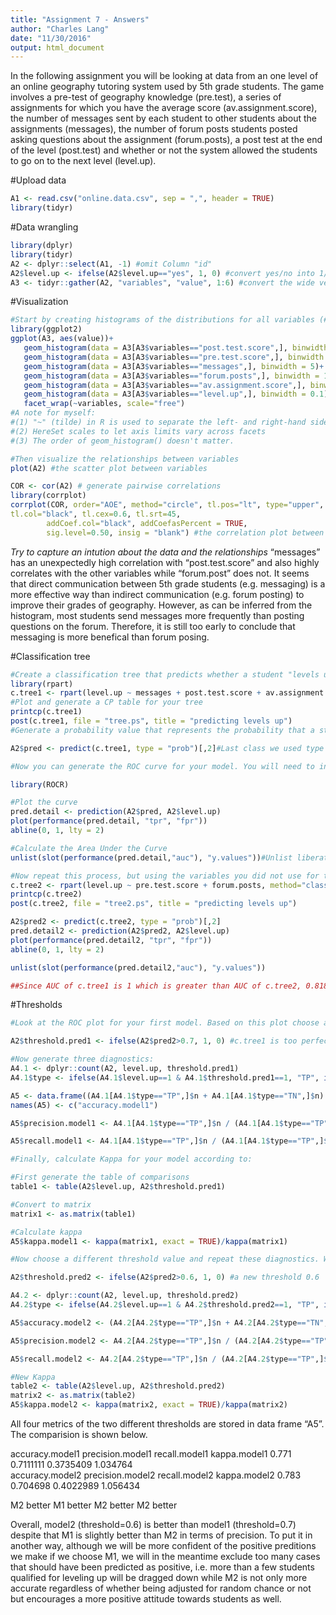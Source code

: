 ```yaml
---
title: "Assignment 7 - Answers"
author: "Charles Lang"
date: "11/30/2016"
output: html_document
---
```


In the following assignment you will be looking at data from an one level of an online geography tutoring system used by 5th grade students. The game involves a pre-test of geography knowledge (pre.test), a series of assignments for which you have the average score (av.assignment.score),  the number of messages sent by each student to other students about the assignments (messages), the number of forum posts students posted asking questions about the assignment (forum.posts), a post test at the end of the level (post.test) and whether or not the system allowed the students to go on to the next level (level.up).  

#Upload data
```r
A1 <- read.csv("online.data.csv", sep = ",", header = TRUE)
library(tidyr)
```

#Data wrangling
```r
library(dplyr)
library(tidyr)
A2 <- dplyr::select(A1, -1) #omit Column "id"
A2$level.up <- ifelse(A2$level.up=="yes", 1, 0) #convert yes/no into 1/0
A3 <- tidyr::gather(A2, "variables", "value", 1:6) #convert the wide version into the long version
```

#Visualization 
```r
#Start by creating histograms of the distributions for all variables (#HINT: look up "facet" in the ggplot documentation)
library(ggplot2)
ggplot(A3, aes(value))+
   geom_histogram(data = A3[A3$variables=="post.test.score",], binwidth = 0.01)+
   geom_histogram(data = A3[A3$variables=="pre.test.score",], binwidth = 0.01)+
   geom_histogram(data = A3[A3$variables=="messages",], binwidth = 5)+
   geom_histogram(data = A3[A3$variables=="forum.posts",], binwidth = 1)+
   geom_histogram(data = A3[A3$variables=="av.assignment.score",], binwidth = 0.01)+
   geom_histogram(data = A3[A3$variables=="level.up",], binwidth = 0.1)+
   facet_wrap(~variables, scale="free")
#A note for myself: 
#(1) "~" (tilde) in R is used to separate the left- and right-hand sides in a model formula. "facet_wrap()" is a formula of the form rows ~ columns, so "~" separates the row variable from the column variable. Here, I add facets with contents in "variables" as the columns. Notice that because there are no rows as facets, there is nothing before the tilde character. (References: http://www.dummies.com/programming/r/how-to-add-facets-scales-and-options-in-ggplot2-in-r/ )
#(2) HereSet scales to let axis limits vary across facets
#(3) The order of geom_histogram() doesn't matter.

#Then visualize the relationships between variables
plot(A2) #the scatter plot between variables

COR <- cor(A2) # generate pairwise correlations
library(corrplot)
corrplot(COR, order="AOE", method="circle", tl.pos="lt", type="upper",        
tl.col="black", tl.cex=0.6, tl.srt=45, 
        addCoef.col="black", addCoefasPercent = TRUE,
        sig.level=0.50, insig = "blank") #the correlation plot between variables
```
*Try to capture an intution about the data and the relationships*
"messages" has an unexpectedly high correlation with "post.test.score" and also highly correlates with the other variables while "forum.post" does not. It seems that direct communication between 5th grade students (e.g. messaging) is a more effective way than indirect communication (e.g. forum posting) to improve their grades of geography. However, as can be inferred from the histogram, most students send messages more frequently than posting questions on the forum. Therefore, it is still too early to conclude that messaging is more benefical than forum posing.

#Classification tree
```r
#Create a classification tree that predicts whether a student "levels up" in the online course using three variables of your choice (As we did last time, set all controls to their minimums)
library(rpart)
c.tree1 <- rpart(level.up ~ messages + post.test.score + av.assignment.score, method="class", data=A2, control = rpart.control(minsplit=1, minbucket=1, cp=0.01))
#Plot and generate a CP table for your tree 
printcp(c.tree1)
post(c.tree1, file = "tree.ps", title = "predicting levels up")
#Generate a probability value that represents the probability that a student levels up based your classification tree 

A2$pred <- predict(c.tree1, type = "prob")[,2]#Last class we used type = "class" which predicted the classification for us, this time we are using type = "prob" to see the probability that our classififcation is based on.

#Now you can generate the ROC curve for your model. You will need to install the package ROCR to do this.

library(ROCR)

#Plot the curve
pred.detail <- prediction(A2$pred, A2$level.up) 
plot(performance(pred.detail, "tpr", "fpr"))
abline(0, 1, lty = 2)

#Calculate the Area Under the Curve
unlist(slot(performance(pred.detail,"auc"), "y.values"))#Unlist liberates the AUC value from the "performance" object created by ROCR

#Now repeat this process, but using the variables you did not use for the previous model and compare the plots & results of your two models. Which one do you think was the better model? Why?
c.tree2 <- rpart(level.up ~ pre.test.score + forum.posts, method="class", data=A2, control = rpart.control(minsplit=1, minbucket=1))
printcp(c.tree2)
post(c.tree2, file = "tree2.ps", title = "predicting levels up")

A2$pred2 <- predict(c.tree2, type = "prob")[,2]
pred.detail2 <- prediction(A2$pred2, A2$level.up) 
plot(performance(pred.detail2, "tpr", "fpr"))
abline(0, 1, lty = 2)

unlist(slot(performance(pred.detail2,"auc"), "y.values"))

##Since AUC of c.tree1 is 1 which is greater than AUC of c.tree2, 0.818, c.tree1 is a better model to predict "levels up" than c.tree2.
```
#Thresholds
```r
#Look at the ROC plot for your first model. Based on this plot choose a probability threshold that balances capturing the most correct predictions against false positives. Then generate a new variable in your data set that classifies each student according to your chosen threshold.

A2$threshold.pred1 <- ifelse(A2$pred2>0.7, 1, 0) #c.tree1 is too perfect that A2$pred contains just 1 and 0, therefore I use my second model, c.tree2, here to fulfill the task.

#Now generate three diagnostics:
A4.1 <- dplyr::count(A2, level.up, threshold.pred1)
A4.1$type <- ifelse(A4.1$level.up==1 & A4.1$threshold.pred1==1, "TP", ifelse(A4.1$level.up==1 & A4.1$threshold.pred1==0, "FN", ifelse(A4.1$level.up==0 & A4.1$threshold.pred1==1, "FP", "TN")))

A5 <- data.frame((A4.1[A4.1$type=="TP",]$n + A4.1[A4.1$type=="TN",]$n) / sum(A4.1$n)) #calculate accuracy
names(A5) <- c("accuracy.model1")

A5$precision.model1 <- A4.1[A4.1$type=="TP",]$n / (A4.1[A4.1$type=="TP",]$n + A4.1[A4.1$type=="FP",]$n) #calculate precision

A5$recall.model1 <- A4.1[A4.1$type=="TP",]$n / (A4.1[A4.1$type=="TP",]$n + A4.1[A4.1$type=="TN",]$n) #calculate recall

#Finally, calculate Kappa for your model according to:

#First generate the table of comparisons
table1 <- table(A2$level.up, A2$threshold.pred1)

#Convert to matrix
matrix1 <- as.matrix(table1)

#Calculate kappa
A5$kappa.model1 <- kappa(matrix1, exact = TRUE)/kappa(matrix1)

#Now choose a different threshold value and repeat these diagnostics. What conclusions can you draw about your two thresholds?

A2$threshold.pred2 <- ifelse(A2$pred2>0.6, 1, 0) #a new threshold 0.6

A4.2 <- dplyr::count(A2, level.up, threshold.pred2)
A4.2$type <- ifelse(A4.2$level.up==1 & A4.2$threshold.pred2==1, "TP", ifelse(A4.2$level.up==1 & A4.2$threshold.pred2==0, "FN", ifelse(A4.2$level.up==0 & A4.2$threshold.pred2==1, "FP", "TN")))

A5$accuracy.model2 <- (A4.2[A4.2$type=="TP",]$n + A4.2[A4.2$type=="TN",]$n) / sum(A4.2$n)

A5$precision.model2 <- A4.2[A4.2$type=="TP",]$n / (A4.2[A4.2$type=="TP",]$n + A4.2[A4.2$type=="FP",]$n)

A5$recall.model2 <- A4.2[A4.2$type=="TP",]$n / (A4.2[A4.2$type=="TP",]$n + A4.2[A4.2$type=="TN",]$n)

#New Kappa
table2 <- table(A2$level.up, A2$threshold.pred2)
matrix2 <- as.matrix(table2)
A5$kappa.model2 <- kappa(matrix2, exact = TRUE)/kappa(matrix2)
```

All four metrics of the two different thresholds are stored in data frame "A5". The comparision is shown below.

accuracy.model1  precision.model1  recall.model1  kappa.model1
      0.771        0.7111111        0.3735409      1.034764   
accuracy.model2  precision.model2  recall.model2  kappa.model2
      0.783        0.704698         0.4022989      1.056434

   M2 better       M1 better         M2 better      M2 better

Overall, model2 (threshold=0.6) is better than model1 (threshold=0.7) despite that M1 is slightly better than M2 in terms of precision. To put it in another way, although we will be more confident of the positive preditions we make if we choose M1, we will in the meantime exclude too many cases that should have been predicted as positive, i.e. more than a few students qualified for leveling up will be dragged down while M2 is not only more accurate regardless of whether being adjusted for random chance or not but encourages a more positive attitude towards students as well.